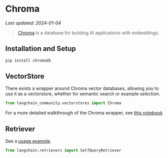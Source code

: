 # Chroma
*Last updated: 2024-01-04*

>[Chroma](https://docs.trychroma.com/getting-started) is a database for building AI applications with embeddings.

## Installation and Setup

```bash
pip install chromadb
```


## VectorStore

There exists a wrapper around Chroma vector databases, allowing you to use it as a vectorstore,
whether for semantic search or example selection.

```python
from langchain_community.vectorstores import Chroma
```

For a more detailed walkthrough of the Chroma wrapper, see [this notebook](/docs/integrations/vectorstores/chroma_self_query)

## Retriever

See a [usage example](/docs/integrations/retrievers/self_query/chroma).

```python
from langchain.retrievers import SelfQueryRetriever
```
